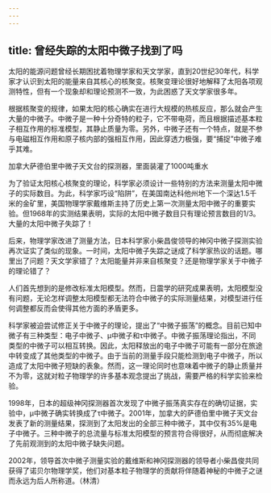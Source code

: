 ```yaml
---
---
---
```

title: 曾经失踪的太阳中微子找到了吗
---




太阳的能源问题曾经长期困扰着物理学家和天文学家，直到20世纪30年代，科学家才认识到太阳的能量来自其核心的核聚变。核聚变理论很好地解释了太阳各项观测特性，但有一个现象却和理论预测不一致，为此困惑了天文学家很多年。

根据核聚变的规律，如果太阳的核心确实在进行大规模的热核反应，那么就会产生大量的中微子。中微子是一种十分奇特的粒子，它不带电荷，而且根据描述基本粒子相互作用的标准模型，其静止质量为零。另外，中微子还有一个特点，就是不参与电磁相互作用和原子核内部的强相互作用，因此穿透力极强，要“捕捉”中微子难乎其难。

加拿大萨德伯里中微子天文台的探测器，里面装灌了1000吨重水



为了验证太阳核心核聚变的理论，科学家必须设计一些特别的方法来测量太阳中微子的实际数目。为此，科学家巧设“陷阱”，在美国南达科他州地下一个深达1.5千米的金矿里，美国物理学家戴维斯主持了历史上第一次测量太阳中微子的重要实验。但1968年的实测结果表明，实际的太阳中微子数目只有理论预言数目的1/3。大量的太阳中微子失踪了！

后来，物理学家改进了测量方法，日本科学家小柴昌俊领导的神冈中微子探测实验再次证实了类似的现象。一时间，太阳中微子失踪之谜成了科学家热议的话题。哪里出了问题？天文学家错了？太阳能量并非来自核聚变？还是物理学家关于中微子的理论错了？

人们首先想到的是修改标准太阳模型。然而，日震学的研究成果表明，太阳模型没有问题，无论怎样调整太阳模型都无法符合中微子的实际测量结果，对模型进行任何调整都反而会使得其他方面的矛盾更多。

科学家被迫尝试修正关于中微子的理论，提出了“中微子振荡”的概念。目前已知中微子有三种类型：电子中微子、μ中微子和τ中微子。中微子振荡理论指出，不同类型的中微子可以相互转换。因此，太阳释放出的电子中微子可能有一部分在旅途中转变成了其他类型的中微子。由于当前的测量手段只能检测到电子中微子，所以造成了太阳中微子短缺的表象。然而，这一理论同时也意味着中微子的静止质量并不为零，这就对粒子物理学的许多基本观念提出了挑战，需要严格的科学实验来检验。

1998年，日本的超级神冈探测器首次发现了中微子振荡真实存在的确切证据，实验中，μ中微子确实转换成了τ中微子。2001年，加拿大的萨德伯里中微子天文台发表了新的测量结果，探测到了太阳发出的全部三种中微子，其中仅有35%是电子中微子。三种中微子的总流量与标准太阳模型的预言符合得很好，从而彻底解决了先前观测到的太阳中微子缺失问题。

2002年，领导首次中微子测量实验的戴维斯和神冈探测器的领导者小柴昌俊共同获得了诺贝尔物理学奖，他们对基本粒子物理学的贡献将伴随着神秘的中微子之谜而永远为后人所称道。（林清）